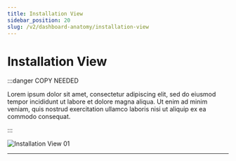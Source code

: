 ```yaml
---
title: Installation View
sidebar_position: 20
slug: /v2/dashboard-anatomy/installation-view
---
```



# Installation View

:::danger COPY NEEDED

Lorem ipsum dolor sit amet, consectetur adipiscing elit, sed do eiusmod tempor incididunt ut labore et dolore magna aliqua. Ut enim ad minim veniam, quis nostrud exercitation ullamco laboris nisi ut aliquip ex ea commodo consequat. 

:::

![Installation View 01](/img/view-installation/v2-installation-view-001.png)

---
<DocCardList />

<!-- links -->